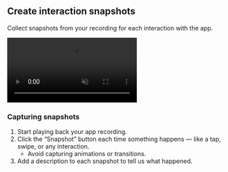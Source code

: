 ## Create interaction snapshots

Collect snapshots from your recording for each interaction with the app.

<video src="/SnapshotInteractions.mp4" className="not-prose w-full h-auto rounded-lg focus:outline-hidden focus:ring-0" autoPlay loop playsInline muted></video>

### Capturing snapshots
1. Start playing back your app recording.
2. Click the “Snapshot” button each time something happens — like a tap, swipe, or any interaction.
    - Avoid capturing animations or transitions.
3. Add a description to each snapshot to tell us what happened.

